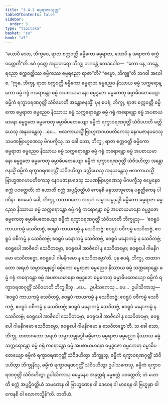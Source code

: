 ```yaml
---
title: "3.4.3 ဓမ္မရာဇာသုတ္တ"
tableOfContents: false
sidebar:
  order: 3
type: "tipitaka"
basket: "su"
book: "a5"
---
```



<DynamicBreadcrumb />

<Division number="133" book="a5" e="ch" v="16" p="132">

<Paragraph number="743" book="a5">
“ယောပိ သော, ဘိက္ခဝေ, ရာဇာ စက္ကဝတ္တီ ဓမ္မိကော ဓမ္မရာဇာ, သောပိ န အရာဇကံ စက္ကံ ဝတ္တေတီ”တိ. ဧဝံ ဝုတ္တေ အညတရော ဘိက္ခု ဘဂဝန္တံ ဧတဒဝေါစ—  “ကော ပန, ဘန္တေ, ရညော စက္ကဝတ္တိဿ ဓမ္မိကဿ ဓမ္မရညော ရာဇာ”တိ? “ဓမ္မော, ဘိက္ခူ”တိ ဘဂဝါ အဝေါစ.
</Paragraph>

<Paragraph number="744" book="a5">
“ဣဓ, ဘိက္ခု, ရာဇာ စက္ကဝတ္တီ ဓမ္မိကော ဓမ္မရာဇာ ဓမ္မညေဝ နိဿာယ ဓမ္မံ သက္ကရောန္တော ဓမ္မံ ဂရုံ ကရောန္တော ဓမ္မံ အပစာယမာနော ဓမ္မဒ္ဓဇော ဓမ္မကေတု ဓမ္မာဓိပတေယျော ဓမ္မိကံ ရက္ခာဝရဏဂုတ္တိံ သံဝိဒဟတိ အန္တောဇနသ္မိံ.
</Paragraph>

<Paragraph number="745" book="a5">
ပုန စပရံ, ဘိက္ခု, ရာဇာ စက္ကဝတ္တီ ဓမ္မိကော ဓမ္မရာဇာ ဓမ္မညေဝ နိဿာယ ဓမ္မံ သက္ကရောန္တော ဓမ္မံ ဂရုံ ကရောန္တော ဓမ္မံ အပစာယမာနော ဓမ္မဒ္ဓဇော ဓမ္မကေတု ဓမ္မာဓိပတေယျော ဓမ္မိကံ ရက္ခာဝရဏဂုတ္တိံ သံဝိဒဟတိ ခတ္တိယေသု အနုယန္တေသု …ပေ…  ဗလကာယသ္မိံ ဗြာဟ္မဏဂဟပတိကေသု နေဂမဇာနပဒေသု သမဏဗြာဟ္မဏေသု မိဂပက္ခီသု. သ ခေါ သော, ဘိက္ခု, ရာဇာ စက္ကဝတ္တီ ဓမ္မိကော ဓမ္မရာဇာ ဓမ္မညေဝ နိဿာယ ဓမ္မံ သက္ကရောန္တော ဓမ္မံ ဂရုံ ကရောန္တော ဓမ္မံ အပစာယမာနော ဓမ္မဒ္ဓဇော ဓမ္မကေတု ဓမ္မာဓိပတေယျော ဓမ္မိကံ ရက္ခာဝရဏဂုတ္တိံ သံဝိဒဟိတွာ အန္တောဇနသ္မိံ ဓမ္မိကံ ရက္ခာဝရဏဂုတ္တိံ သံဝိဒဟိတွာ ခတ္တိယေသု အနုယန္တေသု ဗလကာယသ္မိံ ဗြာဟ္မဏဂဟပတိကေသု နေဂမဇာနပဒေသု သမဏဗြာဟ္မဏေသု မိဂပက္ခီသု ဓမ္မေနေဝ စက္ကံ ပဝတ္တေတိ; တံ ဟောတိ စက္ကံ အပ္ပဋိဝတ္တိယံ ကေနစိ မနုဿဘူတေန ပစ္စတ္ထိကေန ပါဏိနာ.
</Paragraph>

<Paragraph number="746" book="a5">
ဧဝမေဝံ ခေါ, ဘိက္ခု, တထာဂတော အရဟံ သမ္မာသမ္ဗုဒ္ဓေါ ဓမ္မိကော ဓမ္မရာဇာ ဓမ္မညေဝ နိဿာယ ဓမ္မံ သက္ကရောန္တော ဓမ္မံ ဂရုံ ကရောန္တော ဓမ္မံ အပစာယမာနော ဓမ္မဒ္ဓဇော ဓမ္မကေတု ဓမ္မာဓိပတေယျော ဓမ္မိကံ ရက္ခာဝရဏဂုတ္တိံ သံဝိဒဟတိ ဘိက္ခူသု—  ‘ဧဝရူပံ ကာယကမ္မံ သေဝိတဗ္ဗံ, ဧဝရူပံ ကာယကမ္မံ န သေဝိတဗ္ဗံ; ဧဝရူပံ ဝစီကမ္မံ သေဝိတဗ္ဗံ, ဧဝရူပံ ဝစီကမ္မံ န သေဝိတဗ္ဗံ; ဧဝရူပံ မနောကမ္မံ သေဝိတဗ္ဗံ, ဧဝရူပံ မနောကမ္မံ န သေဝိတဗ္ဗံ; ဧဝရူပေါ အာဇီဝေါ သေဝိတဗ္ဗော, ဧဝရူပေါ အာဇီဝေါ န သေဝိတဗ္ဗော; ဧဝရူပေါ ဂါမနိဂမော သေဝိတဗ္ဗော, ဧဝရူပေါ ဂါမနိဂမော န သေဝိတဗ္ဗော’တိ.
</Paragraph>

<Paragraph number="747" book="a5">
ပုန စပရံ, ဘိက္ခု, တထာဂတော အရဟံ သမ္မာသမ္ဗုဒ္ဓေါ ဓမ္မိကော ဓမ္မရာဇာ ဓမ္မညေဝ နိဿာယ ဓမ္မံ သက္ကရောန္တော ဓမ္မံ ဂရုံ ကရောန္တော ဓမ္မံ အပစာယမာနော ဓမ္မဒ္ဓဇော ဓမ္မကေတု ဓမ္မာဓိပတေယျော ဓမ္မိကံ ရက္ခာဝရဏဂုတ္တိံ သံဝိဒဟတိ ဘိက္ခုနီသု …ပေ…  ဥပါသကေသု …ပေ…  ဥပါသိကာသု—  ‘ဧဝရူပံ ကာယကမ္မံ သေဝိတဗ္ဗံ, ဧဝရူပံ ကာယကမ္မံ န သေဝိတဗ္ဗံ; ဧဝရူပံ ဝစီကမ္မံ သေဝိတဗ္ဗံ, ဧဝရူပံ ဝစီကမ္မံ န သေဝိတဗ္ဗံ; ဧဝရူပံ မနောကမ္မံ သေဝိတဗ္ဗံ, ဧဝရူပံ မနောကမ္မံ န သေဝိတဗ္ဗံ; ဧဝရူပေါ အာဇီဝေါ သေဝိတဗ္ဗော, ဧဝရူပေါ အာဇီဝေါ န သေဝိတဗ္ဗော; ဧဝရူပေါ ဂါမနိဂမော သေဝိတဗ္ဗော, ဧဝရူပေါ ဂါမနိဂမော န သေဝိတဗ္ဗော’တိ.
</Paragraph>

<Paragraph number="748" book="a5">
သ ခေါ သော, ဘိက္ခု, တထာဂတော အရဟံ သမ္မာသမ္ဗုဒ္ဓေါ ဓမ္မိကော ဓမ္မရာဇာ ဓမ္မညေဝ နိဿာယ ဓမ္မံ သက္ကရောန္တော ဓမ္မံ ဂရုံ ကရောန္တော ဓမ္မံ အပစာယမာနော ဓမ္မဒ္ဓဇော ဓမ္မကေတု ဓမ္မာဓိပတေယျော ဓမ္မိကံ ရက္ခာဝရဏဂုတ္တိံ သံဝိဒဟိတွာ ဘိက္ခူသု, ဓမ္မိကံ ရက္ခာဝရဏဂုတ္တိံ သံဝိဒဟိတွာ ဘိက္ခုနီသု, ဓမ္မိကံ ရက္ခာဝရဏဂုတ္တိံ သံဝိဒဟိတွာ ဥပါသကေသု, ဓမ္မိကံ ရက္ခာဝရဏဂုတ္တိံ သံဝိဒဟိတွာ ဥပါသိကာသု ဓမ္မေနေဝ အနုတ္တရံ ဓမ္မစက္ကံ ပဝတ္တေတိ; တံ ဟောတိ စက္ကံ အပ္ပဋိဝတ္တိယံ သမဏေန ဝါ ဗြာဟ္မဏေန ဝါ ဒေဝေန ဝါ မာရေန ဝါ ဗြဟ္မုနာ ဝါ ကေနစိ ဝါ လောကသ္မိန်”တိ.

</Paragraph>
</Division>

<Paragraph number="749" type="center" book="a5">
တတိယံ.
</Paragraph>